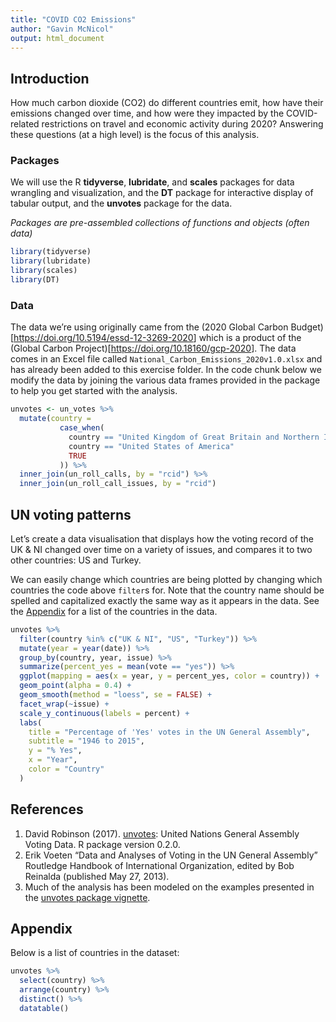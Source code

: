 ```yaml
---
title: "COVID CO2 Emissions"
author: "Gavin McNicol"
output: html_document
---
```


## Introduction

How much carbon dioxide (CO2) do different countries emit, how have their emissions changed over time, and how were they impacted by the COVID-related restrictions on travel and economic activity during 2020?
Answering these questions (at a high level) is the focus of this analysis.

### Packages

We will use the R **tidyverse**, **lubridate**, and **scales** packages for data wrangling and visualization, and the **DT** package for interactive display of tabular output, and the **unvotes** package for the data.

*Packages are pre-assembled collections of functions and objects (often data)*

```r
library(tidyverse)
library(lubridate)
library(scales)
library(DT)
```

### Data

The data we're using originally came from the (2020 Global Carbon Budget)[<https://doi.org/10.5194/essd-12-3269-2020>] which is a product of the (Global Carbon Project)[<https://doi.org/10.18160/gcp-2020>].
The data comes in an Excel file called `National_Carbon_Emissions_2020v1.0.xlsx` and has already been added to this exercise folder.
In the code chunk below we modify the data by joining the various data frames provided in the package to help you get started with the analysis.

```r
unvotes <- un_votes %>%
  mutate(country =
           case_when(
             country == "United Kingdom of Great Britain and Northern Ireland" ~ "UK & NI",
             country == "United States of America"                             ~ "US",
             TRUE                                                              ~ country
           )) %>%
  inner_join(un_roll_calls, by = "rcid") %>%
  inner_join(un_roll_call_issues, by = "rcid")
```

## UN voting patterns

Let's create a data visualisation that displays how the voting record of the UK & NI changed over time on a variety of issues, and compares it to two other countries: US and Turkey.

We can easily change which countries are being plotted by changing which countries the code above `filter`s for.
Note that the country name should be spelled and capitalized exactly the same way as it appears in the data.
See the [Appendix](#appendix) for a list of the countries in the data.

```r
unvotes %>%
  filter(country %in% c("UK & NI", "US", "Turkey")) %>%
  mutate(year = year(date)) %>%
  group_by(country, year, issue) %>%
  summarize(percent_yes = mean(vote == "yes")) %>%
  ggplot(mapping = aes(x = year, y = percent_yes, color = country)) +
  geom_point(alpha = 0.4) +
  geom_smooth(method = "loess", se = FALSE) +
  facet_wrap(~issue) +
  scale_y_continuous(labels = percent) +
  labs(
    title = "Percentage of 'Yes' votes in the UN General Assembly",
    subtitle = "1946 to 2015",
    y = "% Yes",
    x = "Year",
    color = "Country"
  )
```

## References

1.  David Robinson (2017). [unvotes](https://CRAN.R-project.org/package=unvotes): United Nations General Assembly Voting Data. R package version 0.2.0.
2.  Erik Voeten "Data and Analyses of Voting in the UN General Assembly" Routledge Handbook of International Organization, edited by Bob Reinalda (published May 27, 2013).
3.  Much of the analysis has been modeled on the examples presented in the [unvotes package vignette](https://cran.r-project.org/web/packages/unvotes/vignettes/unvotes.html).

## Appendix {#appendix}

Below is a list of countries in the dataset:

```r
unvotes %>% 
  select(country) %>%
  arrange(country) %>% 
  distinct() %>%
  datatable()
```
